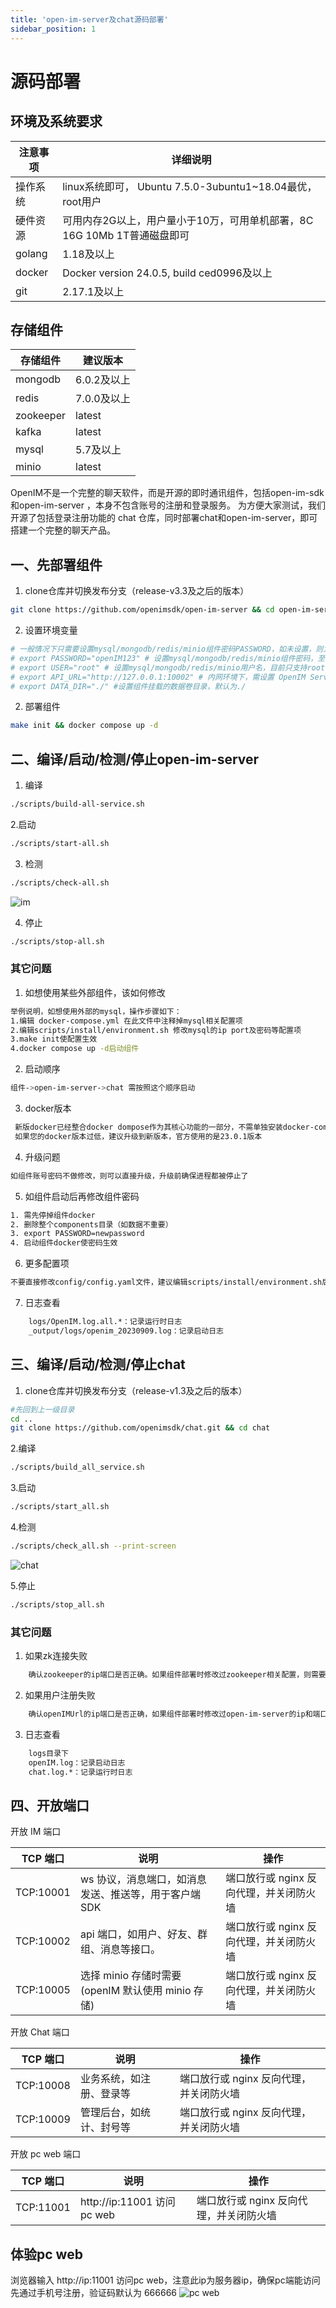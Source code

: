 ```yaml
---
title: 'open-im-server及chat源码部署'
sidebar_position: 1
---
```


# 源码部署

## 环境及系统要求

| 注意事项 | 详细说明                                                     |
| -------- | ------------------------------------------------------------ |
| 操作系统 | linux系统即可， Ubuntu 7.5.0-3ubuntu1~18.04最优，root用户    |
| 硬件资源 | 可用内存2G以上，用户量小于10万，可用单机部署，8C 16G 10Mb 1T普通磁盘即可 |
| golang   | 1.18及以上                                                   |
| docker   | Docker version 24.0.5, build ced0996及以上                                                 |
| git      | 2.17.1及以上                                                 |

## 存储组件

| 存储组件  | 建议版本    |
| --------- | ----------- |
| mongodb   | 6.0.2及以上 |
| redis     | 7.0.0及以上 |
| zookeeper | latest      |
| kafka     | latest      |
| mysql     | 5.7及以上   |
| minio     | latest      |


OpenIM不是一个完整的聊天软件，而是开源的即时通讯组件，包括open-im-sdk和open-im-server ，本身不包含账号的注册和登录服务。
为方便大家测试，我们开源了包括登录注册功能的 chat 仓库，同时部署chat和open-im-server，即可搭建一个完整的聊天产品。



## 一、先部署组件

1. clone仓库并切换发布分支（release-v3.3及之后的版本）

```bash
git clone https://github.com/openimsdk/open-im-server && cd open-im-server 
```

2. 设置环境变量
```bash
# 一般情况下只需要设置mysql/mongodb/redis/minio组件密码PASSWORD，如未设置，则为默认密码openIM123
# export PASSWORD="openIM123" # 设置mysql/mongodb/redis/minio组件密码，至少8位，不能包含特殊字符，默认是openIM123  
# export USER="root" # 设置mysql/mongodb/redis/minio用户名，目前只支持root
# export API_URL="http://127.0.0.1:10002" # 内网环境下，需设置 OpenIM Server API 提供服务的地址，外网环境下会自动获取
# export DATA_DIR="./" #设置组件挂载的数据卷目录，默认为./
```

2. 部署组件

```bash
make init && docker compose up -d
```



## 二、编译/启动/检测/停止open-im-server

1. 编译

```bash
./scripts/build-all-service.sh
```

  2.启动

```bash
./scripts/start-all.sh
```

3. 检测

```bash
./scripts/check-all.sh
```

![im](./assets/im.png)



4. 停止

```bash
./scripts/stop-all.sh
```

### 其它问题

1. 如想使用某些外部组件，该如何修改

```bash
举例说明，如想使用外部的mysql，操作步骤如下：
1.编辑 docker-compose.yml 在此文件中注释掉mysql相关配置项
2.编辑scripts/install/environment.sh 修改mysql的ip port及密码等配置项
3.make init使配置生效
4.docker compose up -d启动组件
```

2. 启动顺序

```bash
组件->open-im-server->chat 需按照这个顺序启动
```

3. docker版本

```bash
 新版docker已经整合docker dompose作为其核心功能的一部分，不需单独安装docker-compose
 如果您的docker版本过低，建议升级到新版本，官方使用的是23.0.1版本
```

4. 升级问题

```bash
如组件账号密码不做修改，则可以直接升级，升级前确保进程都被停止了
 ```


5. 如组件启动后再修改组件密码

```bash
1. 需先停掉组件docker
2. 删除整个components目录（如数据不重要）
3. export PASSWORD=newpassword
4. 启动组件docker使密码生效
 ```
 

6. 更多配置项

```bash
不要直接修改config/config.yaml文件，建议编辑scripts/install/environment.sh后 make init 使配置生效
 ```

7. 日志查看

```bash
	logs/OpenIM.log.all.*：记录运行时日志
    _output/logs/openim_20230909.log：记录启动日志
```





## 三、编译/启动/检测/停止chat


1. clone仓库并切换发布分支（release-v1.3及之后的版本）

```bash
#先回到上一级目录
cd .. 
git clone https://github.com/openimsdk/chat.git && cd chat
```

2.编译

```bash
./scripts/build_all_service.sh
```

3.启动

```bash
./scripts/start_all.sh
```

4.检测

```bash
./scripts/check_all.sh --print-screen
```

![chat](./assets/chat.png)

5.停止

```bash
./scripts/stop_all.sh
```


### 其它问题

1. 如果zk连接失败

```bash
	确认zookeeper的ip端口是否正确。如果组件部署时修改过zookeeper相关配置，则需要修改config/config.yaml文件中的zookeeper配置项
```

2. 如果用户注册失败

```bash
	确认openIMUrl的ip端口是否正确，如果组件部署时修改过open-im-server的ip和端口，则需要修改config/config.yaml文件中的openIMUrl配置项，确保chat能访问open-im-server的api端口
```

3. 日志查看

```bash
	logs目录下
	openIM.log：记录启动日志
	chat.log.*：记录运行时日志
```




## 四、开放端口

开放 IM 端口

| TCP 端口  | 说明                                                  | 操作                                    |
| --------- | ----------------------------------------------------- | --------------------------------------- |
| TCP:10001 | ws 协议，消息端口，如消息发送、推送等，用于客户端 SDK | 端口放行或 nginx 反向代理，并关闭防火墙 |
| TCP:10002 | api 端口，如用户、好友、群组、消息等接口。            | 端口放行或 nginx 反向代理，并关闭防火墙 |
| TCP:10005 | 选择 minio 存储时需要(openIM 默认使用 minio 存储)     | 端口放行或 nginx 反向代理，并关闭防火墙 |

开放 Chat 端口

| TCP 端口  | 说明                     | 操作                                    |
| --------- | ------------------------ | --------------------------------------- |
| TCP:10008 | 业务系统，如注册、登录等 | 端口放行或 nginx 反向代理，并关闭防火墙 |
| TCP:10009 | 管理后台，如统计、封号等 | 端口放行或 nginx 反向代理，并关闭防火墙 |


开放 pc web 端口

| TCP 端口  | 说明                     | 操作                                    |
| --------- | ------------------------ | --------------------------------------- |
| TCP:11001 |http://ip:11001 访问pc web| 端口放行或 nginx 反向代理，并关闭防火墙 |


## 体验pc web
浏览器输入 http://ip:11001 访问pc web，注意此ip为服务器ip，确保pc端能访问
先通过手机号注册，验证码默认为 666666
![pc web](./assets/pc-web.png)

